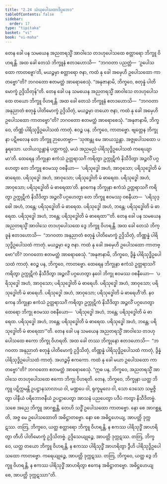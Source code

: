 ```yaml
---
title: "2.24 သံဃုပေါသထာဒိပ္ပဘေဒ"
tableOfContents: false
sidebar:
  order: 17
type: "tipitaka"
basket: "vi"
book: "vi-maha"
---
```



<DynamicBreadcrumb />

<Division number="168" book="vi-maha">

<Paragraph number="700" book="vi-maha">
တေန ခေါ ပန သမယေန အညတရသ္မိံ အာဝါသေ တဒဟုပေါသထေ စတ္တာရော ဘိက္ခူ ဝိဟရန္တိ. အထ ခေါ တေသံ ဘိက္ခူနံ ဧတဒဟောသိ—  “ဘဂဝတာ ပညတ္တံ—  ‘ဥပေါသထော ကာတဗ္ဗော’တိ, မယဉ္စမှာ စတ္တာရော ဇနာ, ကထံ နု ခေါ အမှေဟိ ဥပေါသထော ကာတဗ္ဗော”တိ? ဘဂဝတော ဧတမတ္ထံ အာရောစေသုံ. “အနုဇာနာမိ, ဘိက္ခဝေ, စတုန္နံ ပါတိမောက္ခံ ဥဒ္ဒိသိတုန်”တိ.
</Paragraph>

<Paragraph number="701" book="vi-maha">
တေန ခေါ ပန သမယေန အညတရသ္မိံ အာဝါသေ တဒဟုပေါသထေ တယော ဘိက္ခူ ဝိဟရန္တိ. အထ ခေါ တေသံ ဘိက္ခူနံ ဧတဒဟောသိ—  “ဘဂဝတာ အနုညာတံ စတုန္နံ ပါတိမောက္ခံ ဥဒ္ဒိသိတုံ, မယဉ္စမှာ တယော ဇနာ, ကထံ နု ခေါ အမှေဟိ ဥပေါသထော ကာတဗ္ဗော”တိ? ဘဂဝတော ဧတမတ္ထံ အာရောစေသုံ. “အနုဇာနာမိ, ဘိက္ခဝေ, တိဏ္ဏံ ပါရိသုဒ္ဓိဥပေါသထံ ကာတုံ. ဧဝဉ္စ ပန, ဘိက္ခဝေ, ကာတဗ္ဗော. ဗျတ္တေန ဘိက္ခုနာ ပဋိဗလေန တေ ဘိက္ခူ ဉာပေတဗ္ဗာ—
</Paragraph>

<Paragraph number="702" book="vi-maha">
‘သုဏန္တု မေ အာယသ္မန္တာ. အဇ္ဇုပေါသထော ပန္နရသော. ယဒါယသ္မန္တာနံ ပတ္တကလ္လံ, မယံ အညမညံ ပါရိသုဒ္ဓိဥပေါသထံ ကရေယျာမာ’တိ.
</Paragraph>

<Paragraph number="703" book="vi-maha">
ထေရေန ဘိက္ခုနာ ဧကံသံ ဥတ္တရာသင်္ဂံ ကရိတွာ ဥက္ကုဋိကံ နိသီဒိတွာ အဉ္ဇလိံ ပဂ္ဂဟေတွာ တေ ဘိက္ခူ ဧဝမဿု ဝစနီယာ—  ‘ပရိသုဒ္ဓေါ အဟံ, အာဝုသော; ပရိသုဒ္ဓေါတိ မံ ဓာရေထ. ပရိသုဒ္ဓေါ အဟံ, အာဝုသော; ပရိသုဒ္ဓေါတိ မံ ဓာရေထ. ပရိသုဒ္ဓေါ အဟံ, အာဝုသော; ပရိသုဒ္ဓေါတိ မံ ဓာရေထာ’တိ.
</Paragraph>

<Paragraph number="704" book="vi-maha">
နဝကေန ဘိက္ခုနာ ဧကံသံ ဥတ္တရာသင်္ဂံ ကရိတွာ ဥက္ကုဋိကံ နိသီဒိတွာ အဉ္ဇလိံ ပဂ္ဂဟေတွာ တေ ဘိက္ခူ ဧဝမဿု ဝစနီယာ—  ‘ပရိသုဒ္ဓေါ အဟံ, ဘန္တေ; ပရိသုဒ္ဓေါတိ မံ ဓာရေထ. ပရိသုဒ္ဓေါ အဟံ, ဘန္တေ; ပရိသုဒ္ဓေါတိ မံ ဓာရေထ. ပရိသုဒ္ဓေါ အဟံ, ဘန္တေ; ပရိသုဒ္ဓေါတိ မံ ဓာရေထာ’”တိ.
</Paragraph>

<Paragraph number="705" book="vi-maha">
တေန ခေါ ပန သမယေန အညတရသ္မိံ အာဝါသေ တဒဟုပေါသထေ ဒွေ ဘိက္ခူ ဝိဟရန္တိ. အထ ခေါ တေသံ ဘိက္ခူနံ ဧတဒဟောသိ—  “ဘဂဝတာ အနုညာတံ စတုန္နံ ပါတိမောက္ခံ ဥဒ္ဒိသိတုံ, တိဏ္ဏန္နံ ပါရိသုဒ္ဓိဥပေါသထံ ကာတုံ. မယဉ္စမှာ ဒွေ ဇနာ. ကထံ နု ခေါ အမှေဟိ ဥပေါသထော ကာတဗ္ဗော”တိ? ဘဂဝတော ဧတမတ္ထံ အာရောစေသုံ. “အနုဇာနာမိ, ဘိက္ခဝေ, ဒွိန္နံ ပါရိသုဒ္ဓိဥပေါသထံ ကာတုံ. ဧဝဉ္စ ပန, ဘိက္ခဝေ, ကာတဗ္ဗော. ထေရေန ဘိက္ခုနာ ဧကံသံ ဥတ္တရာသင်္ဂံ ကရိတွာ ဥက္ကုဋိကံ နိသီဒိတွာ အဉ္ဇလိံ ပဂ္ဂဟေတွာ နဝေါ ဘိက္ခု ဧဝမဿ ဝစနီယော—  ‘ပရိသုဒ္ဓေါ အဟံ, အာဝုသော; ပရိသုဒ္ဓေါတိ မံ ဓာရေဟိ. ပရိသုဒ္ဓေါ အဟံ, အာဝုသော; ပရိသုဒ္ဓေါတိ မံ ဓာရေဟိ. ပရိသုဒ္ဓေါ အဟံ, အာဝုသော; ပရိသုဒ္ဓေါတိ မံ ဓာရေဟီ’တိ.
</Paragraph>

<Paragraph number="706" book="vi-maha">
နဝကေန ဘိက္ခုနာ ဧကံသံ ဥတ္တရာသင်္ဂံ ကရိတွာ ဥက္ကုဋိကံ နိသီဒိတွာ အဉ္ဇလိံ ပဂ္ဂဟေတွာ ထေရော ဘိက္ခု ဧဝမဿ ဝစနီယော—  ‘ပရိသုဒ္ဓေါ အဟံ, ဘန္တေ; ပရိသုဒ္ဓေါတိ မံ ဓာရေထ. ပရိသုဒ္ဓေါ အဟံ, ဘန္တေ; ပရိသုဒ္ဓေါတိ မံ ဓာရေထ. ပရိသုဒ္ဓေါ အဟံ, ဘန္တေ; ပရိသုဒ္ဓေါတိ မံ ဓာရေထာ’”တိ.
</Paragraph>

<Paragraph number="707" book="vi-maha">
တေန ခေါ ပန သမယေန အညတရသ္မိံ အာဝါသေ တဒဟုပေါသထေ ဧကော ဘိက္ခု ဝိဟရတိ. အထ ခေါ တဿ ဘိက္ခုနော ဧတဒဟောသိ—  “ဘဂဝတာ အနုညာတံ စတုန္နံ ပါတိမောက္ခံ ဥဒ္ဒိသိတုံ, တိဏ္ဏန္နံ ပါရိသုဒ္ဓိဥပေါသထံ ကာတုံ, ဒွိန္နံ ပါရိသုဒ္ဓိဥပေါသထံ ကာတုံ. အဟဉ္စမှိ ဧကကော. ကထံ နု ခေါ မယာ ဥပေါသထော ကာတဗ္ဗော”တိ? ဘဂဝတော ဧတမတ္ထံ အာရောစေသုံ. “ဣဓ ပန, ဘိက္ခဝေ, အညတရသ္မိံ အာဝါသေ တဒဟုပေါသထေ ဧကော ဘိက္ခု ဝိဟရတိ. တေန, ဘိက္ခဝေ, ဘိက္ခုနာ ယတ္ထ ဘိက္ခူ ပဋိက္ကမန္တိ ဥပဋ္ဌာနသာလာယ ဝါ, မဏ္ဍပေ ဝါ, ရုက္ခမူလေ ဝါ, သော ဒေသော သမ္မဇ္ဇိတွာ ပါနီယံ ပရိဘောဇနီယံ ဥပဋ္ဌာပေတွာ အာသနံ ပညပေတွာ ပဒီပံ ကတွာ နိသီဒိတဗ္ဗံ. သစေ အညေ ဘိက္ခူ အာဂစ္ဆန္တိ, တေဟိ သဒ္ဓိံ ဥပေါသထော ကာတဗ္ဗော. နော စေ အာဂစ္ဆန္တိ, အဇ္ဇ မေ ဥပေါသထောတိ အဓိဋ္ဌာတဗ္ဗော. နော စေ အဓိဋ္ဌဟေယျ, အာပတ္တိ ဒုက္ကဋဿ.
</Paragraph>

<Paragraph number="708" book="vi-maha">
တတြ, ဘိက္ခဝေ, ယတ္ထ စတ္တာရော ဘိက္ခူ ဝိဟရန္တိ, န ဧကဿ ပါရိသုဒ္ဓိံ အာဟရိတွာ တီဟိ ပါတိမောက္ခံ ဥဒ္ဒိသိတဗ္ဗံ. ဥဒ္ဒိသေယျုဉ္စေ, အာပတ္တိ ဒုက္ကဋဿ. တတြ, ဘိက္ခဝေ, ယတ္ထ တယော ဘိက္ခူ ဝိဟရန္တိ, န ဧကဿ ပါရိသုဒ္ဓိံ အာဟရိတွာ ဒွီဟိ ပါရိသုဒ္ဓိဥပေါသထော ကာတဗ္ဗော. ကရေယျုဉ္စေ, အာပတ္တိ ဒုက္ကဋဿ. တတြ, ဘိက္ခဝေ, ယတ္ထ ဒွေ ဘိက္ခူ ဝိဟရန္တိ, န ဧကဿ ပါရိသုဒ္ဓိံ အာဟရိတွာ ဧကေန အဓိဋ္ဌာတဗ္ဗော. အဓိဋ္ဌဟေယျ စေ, အာပတ္တိ ဒုက္ကဋဿာ”တိ.
</Paragraph>
</Division>
